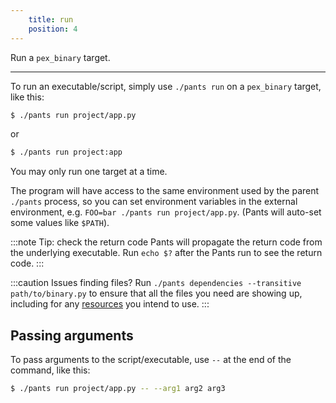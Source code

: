 ```yaml
---
    title: run
    position: 4
---
```


Run a `pex_binary` target.

---

To run an executable/script, simply use `./pants run` on a `pex_binary` target, like this:

```bash
$ ./pants run project/app.py
```

or

```bash
$ ./pants run project:app
```

You may only run one target at a time.

The program will have access to the same environment used by the parent `./pants` process, so you can set environment variables in the external environment, e.g. `FOO=bar ./pants run project/app.py`. (Pants will auto-set some values like `$PATH`).

:::note Tip: check the return code
Pants will propagate the return code from the underlying executable. Run `echo $?` after the Pants run to see the return code.
:::

:::caution Issues finding files?
Run `./pants dependencies --transitive path/to/binary.py` to ensure that all the files you need are showing up, including for any [resources](../../using-pants/resources-and-archives.mdx) you intend to use.
:::

## Passing arguments

To pass arguments to the script/executable, use `--` at the end of the command, like this:

```bash
$ ./pants run project/app.py -- --arg1 arg2 arg3
```
